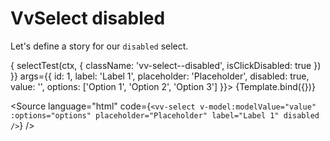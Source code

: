 
<Meta title="Components/Select/Props/disabled" />

# VvSelect disabled

Let's define a story for our `disabled` select.

<Canvas>
	<Story
		name="disabled"
		play={(ctx) => {
			selectTest(ctx, {
				className: 'vv-select--disabled',
				isClickDisabled: true
			})
		}}
		args={{
			id: 1,
			label: 'Label 1',
			placeholder: 'Placeholder',
			disabled: true,
			value: '',
			options: ['Option 1', 'Option 2', 'Option 3']
		}}>
		{Template.bind({})}
	</Story>
</Canvas>

<Source
	language="html"
	code={`<vv-select v-model:modelValue="value" :options="options" placeholder="Placeholder" label="Label 1" disabled />`}
/>

